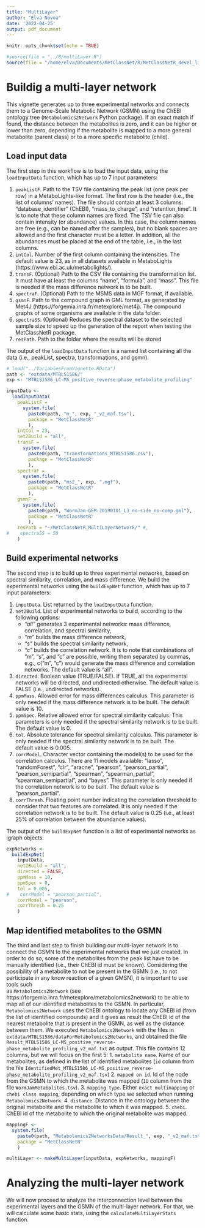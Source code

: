 ```yaml
---
title: "MultiLayer"
author: "Elva Novoa"
date: '2022-04-25'
output: pdf_document
---
```


```r
knitr::opts_chunk$set(echo = TRUE)

#source(file = "../R/multiLayer.R")
source(file = "/home/elva/Documents/MetClassNet/R/MetClassNetR_devel_liesa_Elva/R/MultiLayerFunctions.R")

```

# Buildig a multi-layer network

This vignette generates up to three experimental networks and connects them 
to a Genome-Scale Metabolic Network (GSMN) using the ChEBI ontology tree 
(`Metabolomics2Network` Python package). If an exact match if found, the 
distance between the metabolites is zero, and it can be higher or lower than 
zero, depending if the metabolite is mapped to a more general metabolite 
(parent class) or to a more specific metabolite (child).

## Load input data 

The first step in this workflow is to load the input data, using the 
`loadInputData` function, which has up to 7 input parameters:

1. `peakListF`. Path to the TSV file containing the peak list (one peak per row) 
   in a MetaboLights-like format. The first row is the header (i.e., the list of 
   columns' names). The file should contain at least 3 columns: 
   "database_identifier" (ChEBI),  "mass_to_charge", and "retention_time". It 
   is to note that these column names are fixed. The TSV file can also contain
   intensity (or abundance) values. In this case, the column names are free 
   (e.g., can be named after the samples), but no blank spaces are allowed and 
   the first character must be a letter. In addition, all the abundances must 
   be placed at the end of the table, i.e., in the last columns. 
2. `intCol`. Number of the first column containing the intensities. The default
   value is 23, as in all datasets available in MetaboLights 
   (https://www.ebi.ac.uk/metabolights/).
3. `transF`. (Optional) Path to the CSV file containing the transformation list. 
   It must have at  least the columns "name", "formula", and "mass". This file  
   is needed if the mass difference network is to be built.
4. `spectraF`. (Optional) Path to the MSMS data in MGF format, if available.
5. `gsmnF`. Path to the compound graph in GML format, as generated by Met4J 
   (https://forgemia.inra.fr/metexplore/met4j). The compound graphs of some
   organisms are available in the data folder.
6. `spectraSS`. (Optional) Reduces the spectral dataset to the selected
    sample size to speed up the generation of the report when testing the 
    MetClassNetR package.
7. `resPath`. Path to the folder where the results will be stored

The output of the `loadInputData` function is a named list containing all the  
data (i.e., peakList, spectra, transformations, and gsmn).

```r
# load("../VariablesFromVignette.RData")
path <- "extdata/MTBLS1586/"
exp <- "MTBLS1586_LC-MS_positive_reverse-phase_metabolite_profiling"

inputData <- 
  loadInputData(
    peakListF = 
      system.file(
        paste0(path, "m_", exp, "_v2_maf.tsv"), 
        package = "MetClassNetR"
        ), 
    intCol = 23, 
    net2Build = "all", 
    transF = 
      system.file(
        paste0(path, "transformations_MTBLS1586.csv"), 
        package = "MetClassNetR"
        ),
    spectraF = 
      system.file(
        paste0(path, "ms2_", exp, ".mgf"), 
        package = "MetClassNetR"
        ), 
    gsmnF = 
      system.file(
        paste0(path, "WormJam-GEM-20190101_L3_no-side_no-comp.gml"), 
        package = "MetClassNetR"
        ), 
    resPath = "~/MetClassNetR_MultiLayerNetwork/" #, 
#    spectraSS = 50
    ) 
```

## Build experimental networks

The second step is to build up to three experimental networks, based on 
spectral similarity, correlation, and mass difference. We build
the experimental networks using the `buildExpNet` function, which has up to 
7 input parameters:

1. `inputData`. List returned by the `loadInputData` function.
2. `net2Build`. List of experimental networks to build, according to the 
   following options: 
     * *"all"* generates 3 experimental networks: mass difference, correlation,
       and spectral similarity,
     * *"m"* builds the mass difference network,
     * *"s"* builds the spectral similarity network,
     * *"c"* builds the correlation network.
   It is to note that combinations of "m", "s", and "c" are possible,
   writing them separated by commas, e.g., c("m", "c") would generate the mass 
   difference and correlation networks. The default value is "all".
3. `directed`. Boolean value (TRUE/FALSE). If TRUE, all the experimental 
   networks will be directed, and undirected otherwise. The default value is 
   FALSE (i.e., undirected networks).
4. `ppmMass`. Allowed error for mass differences calculus. This parameter is 
   only needed if the mass difference network is to be built. The default value
   is 10.
5. `ppmSpec`. Relative allowed error for spectral similarity calculus. This
   parameters is only needed if the spectral similarity network is to be built. 
   The default value is 0.
6. `tol`. Absolute tolerance for spectral similarity calculus. This parameter 
   is only needed if the spectral similarity network is to be built. The  
   default value is 0.005. 
7. `corrModel`. Character vector containing the model(s) to be used for the 
   correlation calculus. There are 11 models available: "lasso", "randomForest", 
   "clr", "aracne", "pearson", "pearson_partial", "pearson_semipartial", 
   "spearman", "spearman_partial", "spearman_semipartial", and "bayes". This 
   parameter is only needed if the correlation network is to be built. The 
   default value is "pearson_partial".
8. `corrThresh`. Floating point number indicating the correlation threshold to 
   consider that two features are correlated. It is only needed if the 
   correlation network is to be built. The default value is 0.25 (i.e., at 
   least 25% of correlation between the abundance values).

The output of the `buildExpNet` function is a list of experimental networks as 
igraph objects.

```r
expNetworks <-
  buildExpNet(
    inputData, 
    net2Build = "all", 
    directed = FALSE, 
    ppmMass = 10, 
    ppmSpec = 0,
    tol = 0.005, 
#    corrModel = "pearson_partial",
    corrModel = "pearson",
    corrThresh = 0.25
    )

```


## Map identified metabolites to the GSMN 

The third and last step to finish building our multi-layer network is to 
connect the GSMN to the experimental networks that we just created. In
order to do so, some of the metabolites from the peak list have to be manually
identified (i.e., their ChEBI id must be known). Considering the possibility 
of a metabolite to not be present in the GSMN (i.e., to not participate in 
any know reaction of a given GMSN), it is important to use tools such  
as `Metabolomics2Network` (see 
https://forgemia.inra.fr/metexplore/metabolomics2network) to be able to map
all of our identified metabolites to the GSMN. In particular, 
`Metabolomics2Network` uses the ChEBI ontology to locate any ChEBI id (from
the list of identified compounds) and it gives as result the ChEBI id of the 
nearest metabolite that is present in the GSMN, as well as the distance between 
them. We executed `Metabolomics2Network` with the files in 
`extdata/MTBLS1586/dataForMetabolomics2Networks`, and obtained the file 
`Result_MTBLS1586_LC-MS_positive_reverse-phase_metabolite_profiling_v2_maf.txt` 
as output. This file contains 12 columns, but we will focus on the first 5:
1. `metabolite name`. Name of our metabolites, as defined in the list of 
identified metabolites (`id` column from the file 
`IdentifiedMet_MTBLS1586_LC-MS_positive_reverse-phase_metabolite_profiling_v2_maf.tsv`)
2. `mapped on id`. Id of the node from the GSMN to which the metabolite was 
mapped (`ID` column from the file `WormJamMetabolites.tsv`). 
3. `mapping type`. Either `exact multimapping` or `chebi class mapping`, 
depending on which type we selected when running `Metabolomics2Network`.
4. `distance`. Distance in the ontology between the original metabolite and the 
metabolite to which it was mapped.
5. `chebi`. ChEBI id of the metabolite to which the original metabolite was
mapped.


```r
mappingF <- 
  system.file(
    paste0(path, "Metabolomics2NetworksData/Result_", exp, "_v2_maf.txt"), 
    package = "MetClassNetR"
    )

multiLayer <- makeMultiLayer(inputData, expNetworks, mappingF)

```

# Analyzing the multi-layer network

We will now proceed to analyze the interconnection level between the 
experimental layers and the GSMN of the multi-layer network. For that, we will 
calculate some basic stats, using the `calculateMultiLayerStats` function.


```r

```

